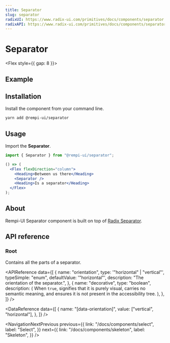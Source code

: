 ```yaml
---
title: Separator
slug: separator
radixUI: https://www.radix-ui.com/primitives/docs/components/separator
radixAPI: https://www.radix-ui.com/primitives/docs/components/separator#api-reference
---
```


# Separator

<Description text="Visually or semantically separates content." />

<Flex style={{ gap: 8 }}>
  <RadixUI href="https://www.radix-ui.com/primitives/docs/components/separator" />
  <RadixAPI href="https://www.radix-ui.com/primitives/docs/components/separator#api-reference" />
</Flex>

## Example

<PreviewComponent name="separator" />

## Installation

Install the component from your command line.

```bash
yarn add @rempi-ui/separator
```

## Usage

Import the <strong>Separator</strong>.

```jsx
import { Separator } from "@rempi-ui/separator";

() => (
  <Flex flexDirection="column">
    <Heading>Between us there</Heading>
    <Separator />
    <Heading>Is a separator</Heading>
  </Flex>
);
```

## About

Rempi-UI Separator component is built on top of [Radix Separator](https://www.radix-ui.com/primitives/docs/components/separator).

## API reference

### Root

Contains all the parts of a separator.

<MoreInfo
  componentName="Radix Separator"
  componentLink="https://www.radix-ui.com/primitives/docs/components/separator#root"
/>

<APIReference
  data={[
    {
      name: "orientation",
      type: '"horizontal" | "vertical"',
      typeSimple: "enum",
      defaultValue: '"horizontal"',
      description: "The orientation of the separator.",
    },
    {
      name: "decorative",
      type: "boolean",
      description: (
        <span>
          When <code>true</code>, signifies that it is purely visual, carries no
          semantic meaning, and ensures it is not present in the accessibility
          tree.
        </span>
      ),
    },
  ]}
/>

<DataReference
  data={[
    {
      name: "[data-orientation]",
      value: ["vertical", "horizontal"],
    },
  ]}
/>

<NavigationNextPrevious
  previous={{
    link: "/docs/components/select",
    label: "Select",
  }}
  next={{
    link: "/docs/components/skeleton",
    label: "Skeleton",
  }}
/>
